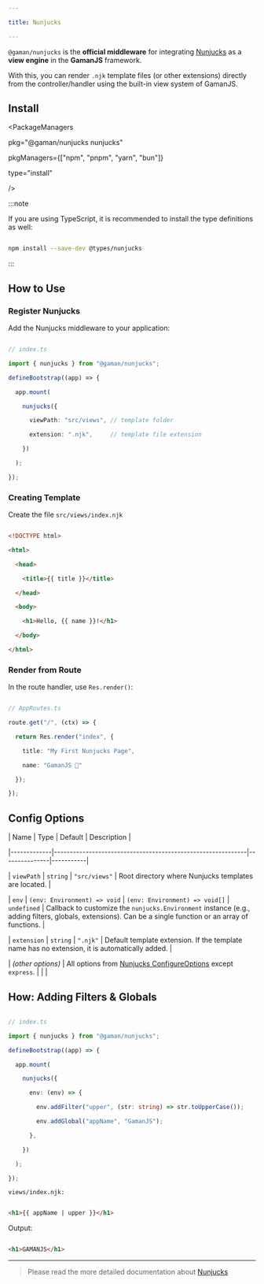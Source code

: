 ```yaml
---

title: Nunjucks

---
```


`@gaman/nunjucks` is the **official middleware** for integrating [Nunjucks](https://mozilla.github.io/nunjucks/) as a **view engine** in the **GamanJS** framework.

With this, you can render `.njk` template files (or other extensions) directly from the controller/handler using the built-in view system of GamanJS.

## Install


<PackageManagers

  pkg="@gaman/nunjucks nunjucks"

  pkgManagers={["npm", "pnpm", "yarn", "bun"]}

  type="install"

 />

:::note

If you are using TypeScript, it is recommended to install the type definitions as well:

```bash

npm install --save-dev @types/nunjucks

```

:::

## How to Use

### Register Nunjucks

Add the Nunjucks middleware to your application:

```ts

// index.ts

import { nunjucks } from "@gaman/nunjucks";

defineBootstrap((app) => {

  app.mount(

    nunjucks({

      viewPath: "src/views", // template folder

      extension: ".njk",     // template file extension

    })

  );

});

```

### Creating Template

Create the file `src/views/index.njk`

```html

<!DOCTYPE html>

<html>

  <head>

    <title>{{ title }}</title>

  </head>

  <body>

    <h1>Hello, {{ name }}!</h1>

  </body>

</html>

```

### Render from Route

In the route handler, use `Res.render()`:

```ts

// AppRoutes.ts

route.get("/", (ctx) => {

  return Res.render("index", {

    title: "My First Nunjucks Page",

    name: "GamanJS 🚀"

  });

});

```

## Config Options

| Name        | Type                                                        | Default       | Description |

|-------------|-------------------------------------------------------------|---------------|-----------|

| `viewPath`  | `string`                                                    | `"src/views"` | Root directory where Nunjucks templates are located. |

| `env`       | `(env: Environment) => void` \| `(env: Environment) => void[]` | `undefined`   | Callback to customize the `nunjucks.Environment` instance (e.g., adding filters, globals, extensions). Can be a single function or an array of functions. |

| `extension` | `string`                                                    | `".njk"`      | Default template extension. If the template name has no extension, it is automatically added. |

| *(other options)* | All options from [Nunjucks ConfigureOptions](https://mozilla.github.io/nunjucks/api.html#configure) except `express`. | | |

## How: Adding Filters & Globals

```ts

// index.ts

import { nunjucks } from "@gaman/nunjucks";

defineBootstrap((app) => {

  app.mount(

    nunjucks({

      env: (env) => {

        env.addFilter("upper", (str: string) => str.toUpperCase());

        env.addGlobal("appName", "GamanJS");

      },

    })

  );

});

```

`views/index.njk:`

```html

<h1>{{ appName | upper }}</h1>

```

Output:

```html

<h1>GAMANJS</h1>

```

---

> Please read the more detailed documentation about [Nunjucks](https://mozilla.github.io/nunjucks)